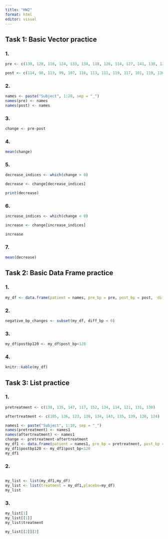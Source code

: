 ```yaml
---
title: "HW2"
format: html
editor: visual
---
```


## Task 1: Basic Vector practice

### 1.

```r
pre <- c(130, 128, 116, 124, 133, 134, 118, 126, 114, 127, 141, 138, 128, 140, 137, 131, 120, 128, 139, 135)

post <- c(114, 98, 113, 99, 107, 116, 113, 111, 119, 117, 101, 119, 130, 122, 106, 106, 124, 102, 117, 113)

```

### 2.

```r
names <- paste("Subject", 1:20, sep = "_")
names(pre) <- names
names(post) <- names
```

### 3.

```r
change <- pre-post

```

### 4.

```r
mean(change)

```

### 5.

```r
decrease_indices <- which(change > 0)

decrease <- change[decrease_indices]

print(decrease)

```

### 6.

```r
increase_indices <- which(change < 0)

increase <- change[increase_indices]

increase
```

### 7.

```r
mean(decrease)
```

## Task 2: Basic Data Frame practice

### 1.

```r
my_df <- data.frame(patient = names, pre_bp = pre, post_bp = post,  diff_bp=change)

```

### 2.

```r
negative_bp_changes <- subset(my_df, diff_bp < 0)
```

### 3.

```r
my_df$postbp120 <- my_df$post_bp<120

```

### 4.

```r
knitr::kable(my_df)
```

## Task 3: List practice

### 1.

```r
pretreatment <- c(138, 135, 147, 117, 152, 134, 114, 121, 131, 130)

aftertreatment <- c(105, 136, 123, 130, 134, 143, 135, 139, 120, 124)

names1 <- paste("Subject", 1:10, sep = "_")
names(pretreatment) <- names1
names(aftertreatment) <- names1
change <- pretreatment-aftertreatment
my_df1 <- data.frame(patient = names1, pre_bp = pretreatment, post_bp = aftertreatment,  diff_bp=change)
my_df1$postbp120 <- my_df1$post_bp<120
my_df1
```

### 2.

```r
```


```r
 

my_list <- list(my_df1,my_df)
my_list <- list(treatment = my_df1,placebo=my_df)
my_list
```

### 3.

```r
my_list[1]
my_list[[1]]
my_list$treatment
```

```r
my_list[[2]][2]
```

